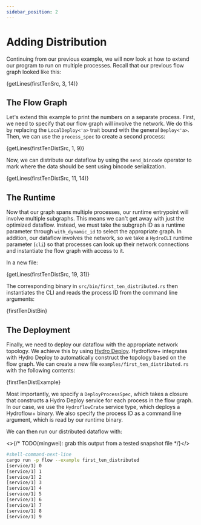 ```yaml
---
sidebar_position: 2
---
```


# Adding Distribution
Continuing from our previous example, we will now look at how to extend our program to run on multiple processes. Recall that our previous flow graph looked like this:

<CodeBlock language="rust" title="flow/src/first_ten.rs">{getLines(firstTenSrc, 3, 14)}</CodeBlock>

## The Flow Graph
Let's extend this example to print the numbers on a separate process. First, we need to specify that our flow graph will involve the network. We do this by replacing the `LocalDeploy<'a>` trait bound with the general `Deploy<'a>`. Then, we can use the `process_spec` to create a second process:

<CodeBlock language="rust" title="flow/src/first_ten_distributed.rs">{getLines(firstTenDistSrc, 1, 9)}</CodeBlock>

Now, we can distribute our dataflow by using the `send_bincode` operator to mark where the data should be sent using bincode serialization.

<CodeBlock language="rust">{getLines(firstTenDistSrc, 11, 14)}</CodeBlock>

## The Runtime
Now that our graph spans multiple processes, our runtime entrypoint will involve multiple subgraphs. This means we can't get away with just the optimized dataflow. Instead, we must take the subgraph ID as a runtime parameter through `with_dynamic_id` to select the appropriate graph. In addition, our dataflow involves the network, so we take a `HydroCLI` runtime parameter (`cli`) so that processes can look up their network connections and instantiate the flow graph with access to it.

In a new file:

<CodeBlock language="rust" title="flow/src/first_ten_distributed.rs">{getLines(firstTenDistSrc, 19, 31)}</CodeBlock>

The corresponding binary in `src/bin/first_ten_distributed.rs` then instantiates the CLI and reads the process ID from the command line arguments:

<CodeBlock language="rust" title="flow/src/bin/first_ten_distributed.rs">{firstTenDistBin}</CodeBlock>

## The Deployment
Finally, we need to deploy our dataflow with the appropriate network topology. We achieve this by using [Hydro Deploy](../../deploy/index.md). Hydroflow+ integrates with Hydro Deploy to automatically construct the topology based on the flow graph. We can create a new file `examples/first_ten_distributed.rs` with the following contents:

<CodeBlock language="rust" title="flow/src/examples/first_ten_distributed.rs">{firstTenDistExample}</CodeBlock>

Most importantly, we specify a `DeployProcessSpec`, which takes a closure that constructs a Hydro Deploy service for each process in the flow graph. In our case, we use the `HydroflowCrate` service type, which deploys a Hydroflow+ binary. We also specify the process ID as a command line argument, which is read by our runtime binary.

We can then run our distributed dataflow with:

<>{/* TODO(mingwei): grab this output from a tested snapshot file */}</>

```bash
#shell-command-next-line
cargo run -p flow --example first_ten_distributed
[service/1] 0
[service/1] 1
[service/1] 2
[service/1] 3
[service/1] 4
[service/1] 5
[service/1] 6
[service/1] 7
[service/1] 8
[service/1] 9
```
